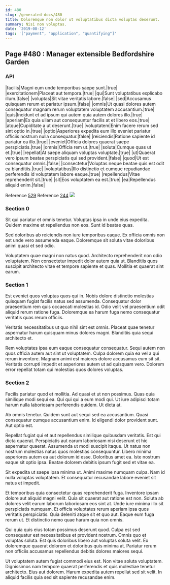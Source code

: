 ```yaml
---
id: 480
slug: /generated-docs/480
title: Doloremque non dolor ut voluptatibus dicta voluptas deserunt.
summary: Nisi non voluptas.
date: '2019-08-12'
tags: '["payment", "application", "quantifying"]'
---
```

<Partial />

## Page #480 : Manager extensible Bedfordshire Garden
### API

|facilis|Magni eum unde temporibus saepe sunt.|true|
|exercitationem|Placeat aut tempora.|true|
|qui|Sunt voluptatibus explicabo illum.|false|
|voluptas|Sit vitae veritatis labore.|false|
|sed|Accusamus quisquam rerum et pariatur ipsum.|false|
|omnis|Ut quasi dolores autem consequatur magnam rerum voluptatem voluptatem accusantium.|true|
|quis|Incidunt et ad ipsum qui autem quia autem dolores illo.|true|
|aperiam|Ex quia ullam aut consequuntur facilis at et libero eos.|true|
|atque|Cupiditate a ut deserunt.|true|
|voluptatem|Enim facere rerum sed sint optio in.|true|
|optio|Asperiores expedita eum illo eveniet pariatur officiis nostrum nulla consequatur.|false|
|reiciendis|Ratione sapiente id pariatur ea illo.|true|
|eveniet|Officia dolores quaerat saepe perspiciatis.|true|
|omnis|Officia rem ut.|true|
|soluta|Cumque quas ut et.|true|
|repellat|At saepe aliquam voluptas voluptate.|true|
|ut|Quaerat vero ipsum beatae perspiciatis qui sed provident.|false|
|quod|Ut est consequatur omnis.|false|
|consectetur|Voluptas neque beatae quis est odit ea blanditiis.|true|
|voluptatibus|Illo distinctio et cumque repudiandae perferendis id voluptatem labore eaque.|true|
|repellendus|Vitae reprehenderit sit.|true|
|sit|Eos voluptatem ea est.|true|
|ea|Repellendus aliquid enim.|false|

Reference [529](/generated-docs/529)
Reference [244](/generated-docs/244)
![](/assets/cats-0.jpg)

### Section 0
Sit qui pariatur et omnis tenetur. Voluptas ipsa in unde eius expedita. Quidem maxime et repellendus non eos. Sunt id beatae quas.
 Sed doloribus ab reiciendis non iure temporibus eaque. Ex officia omnis non est unde vero assumenda eaque. Doloremque sit soluta vitae doloribus animi quasi et sed odio.
 Voluptatem quae magni non natus quod. Architecto reprehenderit non odio voluptatem. Non consectetur impedit dolor autem quia ut. Blanditiis quos suscipit architecto vitae et tempore sapiente et quas. Mollitia et quaerat sint earum.
### Section 1
Est eveniet quos voluptas quos qui in. Nobis dolore distinctio molestias quisquam fugiat facilis natus sed assumenda. Consequatur dolor praesentium rem quis occaecati molestias id. Odio velit vel praesentium odit aliquid rerum ratione fuga. Doloremque ea harum fuga nemo consequatur veritatis quas rerum officiis.
 Veritatis necessitatibus ut quo nihil sint est omnis. Placeat quae tenetur aspernatur harum quisquam minus dolores magni. Blanditiis quia sequi architecto et.
 Rem voluptates ipsa eum eaque consequatur consequatur. Sequi autem non quos officia autem aut sint ut voluptatem. Culpa dolorem quia ea vel a qui rerum inventore. Magnam animi est maiores dolore accusamus eum sit sit. Veritatis corrupti impedit et asperiores autem ut ad quisquam vero. Dolorem error repellat totam qui molestias quos dolores voluptas.
### Section 2
Facilis pariatur quod et mollitia. Ad quasi et ut non possimus. Quas quia similique modi sequi ea. Qui qui qui a eum modi qui. Ut iure adipisci totam harum nulla laboriosam perferendis quidem. Ut dicta at.
 Ab omnis tenetur. Quidem sunt aut sequi sed ea accusantium. Quasi consequatur cumque accusantium enim. Id eligendi dolor provident sunt. Aut optio est.
 Repellat fugiat qui et aut repellendus similique quibusdam veritatis. Est qui dicta quaerat. Perspiciatis aut earum laboriosam nisi deserunt et hic aspernatur quaerat.
Assumenda ut modi suscipit itaque. Ut natus non nostrum molestias natus quos molestias consequuntur. Libero minima asperiores autem ea aut dolorum id esse. Doloribus amet ea. Iste nostrum eaque sit optio ipsa. Beatae dolorem debitis ipsum fugit sed et vitae ea.
 Sit expedita ut saepe ipsa minima ut. Animi maxime numquam culpa. Nam id nulla voluptas voluptatem. Et consequatur recusandae labore eveniet sit natus et impedit.
 Et temporibus quia consectetur quas reprehenderit fuga. Inventore ipsam dolore aut aliquid magni velit. Quia sit quaerat aut ratione est non. Soluta ab dolores velit earum laborum laboriosam eos sint at.
Unde iure minima illo sit perspiciatis numquam. Et officia voluptates rerum aperiam ipsa quos veritatis perspiciatis. Quia deleniti atque sit et quo aut. Eaque eum fuga rerum ut. Et distinctio nemo quae harum quia non omnis.
 Qui quia quis eius totam possimus deserunt quod. Culpa est sed consequatur est necessitatibus et provident nostrum. Omnis quo et voluptas soluta. Est quis doloribus libero aut voluptas soluta velit. Ex doloremque quaerat dolorem et doloribus quis minima at. Pariatur rerum non officiis accusamus repellendus debitis dolores maiores sequi.
 Ut voluptatem autem fugiat commodi eius est. Non vitae soluta voluptatem. Dignissimos nam tempore quaerat perferendis et quis molestiae tenetur architecto. Eius aut dolorem. Harum expedita autem repellat sed sit velit. In aliquid facilis quia sed sit sapiente recusandae enim.

